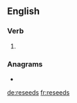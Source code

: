 ==English==

===Verb===
{{head|en|verb form}}

# {{en-third-person singular of|reseed}}

===Anagrams===
* {{l|en|seeders}}

[[de:reseeds]]
[[fr:reseeds]]